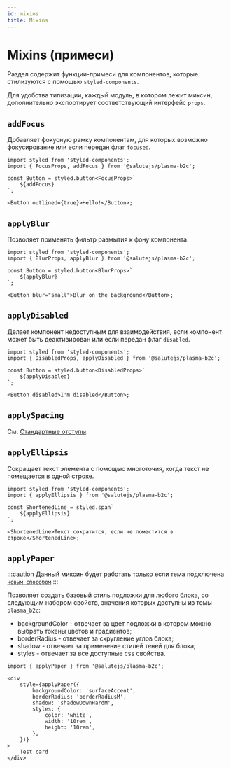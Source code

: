 ```yaml
---
id: mixins
title: Mixins
---
```


# Mixins (примеси)

Раздел содержит функции-примеси для компонентов, которые стилизуются с помощью `styled-components`.

Для удобства типизации, каждый модуль, в котором лежит миксин, дополнительно экспортирует соответствующий интерфейс `props`.

## `addFocus`

Добавляет фокусную рамку компонентам, для которых возможно фокусирование или если передан флаг `focused`.

```tsx
import styled from 'styled-components';
import { FocusProps, addFocus } from '@salutejs/plasma-b2c';

const Button = styled.button<FocusProps>`
    ${addFocus}
`;

<Button outlined={true}>Hello!</Button>;
```

## `applyBlur`

Позволяет применять фильтр размытия к фону компонента.

```tsx
import styled from 'styled-components';
import { BlurProps, applyBlur } from '@salutejs/plasma-b2c';

const Button = styled.button<BlurProps>`
    ${applyBlur}
`;

<Button blur="small">Blur on the background</Button>;
```

## `applyDisabled`

Делает компонент недоступным для взаимодействия, если компонент может быть деактивирован или если передан флаг `disabled`.

```tsx
import styled from 'styled-components';
import { DisabledProps, applyDisabled } from '@salutejs/plasma-b2c';

const Button = styled.button<DisabledProps>`
    ${applyDisabled}
`;

<Button disabled>I'm disabled</Button>;
```

## `applySpacing`

См. [Стандартные отступы](../../design/spacing).

## `applyEllipsis`

Сокращает текст элемента с помощью многоточия, когда текст не помещается в одной строке.

```tsx
import styled from 'styled-components';
import { applyEllipsis } from '@salutejs/plasma-b2c';

const ShortenedLine = styled.span`
    ${applyEllipsis}
`;

<ShortenedLine>Текст сократится, если не поместится в строке</ShortenedLine>;
```

## `applyPaper`

:::caution
Данный миксин будет работать только если тема подключена [`новым способом`](../../#подключение-тем/)
:::

Позволяет создать базовый стиль подложки для любого блока, со следующим набором свойств, значения которых доступны из темы `plasma_b2c`:
- backgroundColor - отвечает за цвет подложки в котором можно выбрать токены цветов и градиентов;
- borderRadius - отвечает за скругление углов блока;
- shadow - отвечает за применение стилей теней для блока;
- styles - отвечает за все доступные css свойства.

```tsx
import { applyPaper } from '@salutejs/plasma-b2c';

<div
    style={applyPaper({
        backgroundColor: 'surfaceAccent',
        borderRadius: 'borderRadiusM',
        shadow: 'shadowDownHardM',
        styles: {
            color: 'white',
            width: '10rem',
            height: '10rem',
        },
    })}
>
    Test card
</div>
```